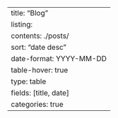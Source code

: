 ---
title: "Blog"
listing:
    contents: ./posts/
    sort: "date desc"
    date-format: YYYY-MM-DD
    table-hover: true
    type: table
    fields: [title, date]
    categories: true    
---
